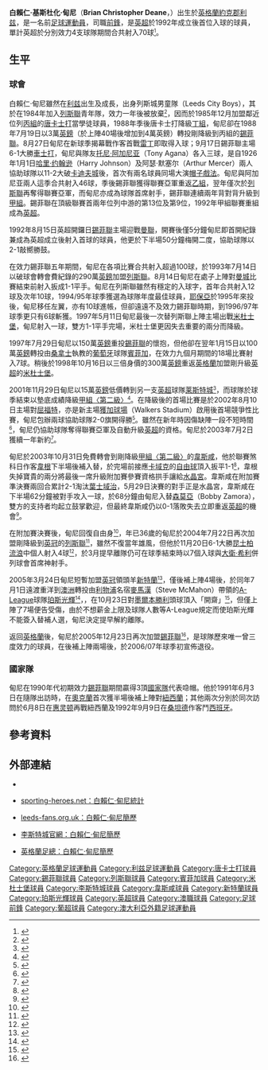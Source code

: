 {{noteTA
|G1=EPL
|T=zh-hans:布莱恩·邓恩;zh-hk:白賴仁·甸尼;zh-tw:布萊恩·鄧恩;
|1=zh-hans:布莱恩·邓恩;zh-hk:白賴仁·甸尼;zh-tw:布萊恩·鄧恩;
|2=zh-hans:邓恩;zh-hk:甸尼;zh-tw:鄧恩;
|3=zh-hans:布莱恩;zh-hk:白賴仁;zh-tw:布萊恩;
|4=zh-hans:克里斯托弗;zh-hk:基斯杜化;zh-tw:克里斯多福; 
|5=zh-hans:本菲卡;zh-hk:賓菲加;zh-tw:本菲卡;
|6=zh-hans:珀斯光荣;zh-hk:珀斯光輝;zh-tw:伯斯光榮;
|7=zh-hans:唐卡斯特;zh-hk:唐卡士打;zh-tw:唐卡斯特;
}}
{{Football player infobox
|          playername = 白賴仁·甸尼<br />''Brian Deane''
|               image = 
|            fullname = Brian Christopher Deane
|         dateofbirth = {{birth date and age|df=yes|1968|2|7}}
|         cityofbirth = [[利兹|利兹]]
|      countryofbirth = [[英格蘭|英格蘭]]
|              height = {{height|ft=6|in=3}}
|         currentclub = 已退役
|            position = [[前鋒_(足球)|前鋒]]
|          youthyears = 
|          youthclubs =
|               years = 1985-88 <br />1988-93 <br />1993-97 <br />1997-98 <br />1998 <br />1998-01 <br />2001-03 <br />2003-04 <br />2004-05 <br />2005 <br />2005 <br />2005-06
|               clubs = [[唐卡斯特流浪足球俱乐部|唐卡士打]]<br />[[谢菲尔德联足球俱乐部|錫菲聯]]<br />[[列斯聯足球會|列斯聯]]<br />[[谢菲尔德联足球俱乐部|錫菲聯]]<br />[[賓菲加|賓菲加]]<br />[[米德尔斯堡足球俱乐部|米杜士堡]]<br />[[莱斯特城足球俱乐部|莱斯特城]]<br />[[西汉姆联足球俱乐部|韋斯咸]]<br />[[列斯聯足球會|列斯聯]]<br />[[桑德兰足球俱乐部|新特蘭]]<br />[[珀斯光荣足球俱乐部|珀斯光輝]]<br />[[谢菲尔德联足球俱乐部|錫菲聯]]<br />'''總計'''
|         caps(goals) = {{0}}66 {{0}}(12)<br />198 {{0}}(83)<br />138 {{0}}(32)<br />{{0}}24 {{0}}(11)<br />{{0}}18 {{0|00}}(7)<br />{{0}}87 {{0}}(18)<br />{{0}}52 {{0}}(19)<br />{{0}}26 {{0|00}}(6)<br />{{0}}31 {{0|00}}(6)<br />{{0|00}}4 {{0|00}}(0)<br />{{0|00}}7 {{0|00}}(1)<br />{{0|00}}2 {{0|00}}(0)<br />'''653 (195)'''
|       nationalyears = 1991<br />1991-92
|        nationalteam = [[英格蘭足球代表乙隊|英格蘭B隊]]<br />[[英格蘭足球代表隊|英格蘭]]
| nationalcaps(goals) = {{0|00}}3 {{0|00}}(0)<br />{{0|00}}3 {{0|00}}(0) <small><ref>{{cite web |language=en |url=http://www.englandstats.com/playerreport.php?pid=303 |title=Brian Deane |publisher=englandstats.com |date= |accessdate=2009-03-21 |archive-date=2011-05-22 |archive-url=https://web.archive.org/web/20110522081306/http://www.englandstats.com/playerreport.php?pid=303 |dead-url=no }}</ref></small>
|            pcupdate = 2009-03-21
|            ntupdate = 2009-03-21
}}
'''白賴仁·基斯杜化·甸尼'''（'''Brian Christopher Deane'''，{{bd|1968年|2月7日|catidx=Deane, Brian}}）出生於[[英格蘭|英格蘭]][[約克郡|約克郡]][[利兹|利兹]]，是一名前[[足球|足球]][[運動員|運動員]]，司職[[前鋒_(足球)|前鋒]]，是[[英超|英超]]於1992年成立後首位入球的球員，單計英超於分別效力4支球隊期間合共射入70球<small><ref>{{cite web |language=en |url=http://www.free-elements.com/England/Players/DeanePrem.html |title=Premiership Scorers:Brian Deane - 70 goals |publisher=free-elements.com |date= |accessdate=2009-03-21 |archive-date=2019-05-20 |archive-url=https://web.archive.org/web/20190520125537/http://www.free-elements.com/England/Players/DeanePrem.html |dead-url=no }}</ref></small>。

==生平==
===球會===
白賴仁·甸尼雖然在[[利兹|利兹]]出生及成長，出身列斯城男童隊（Leeds City Boys），其於在1984年加入[[列斯聯足球會|列斯聯]]青年隊，效力一年後被放棄<small><ref>{{cite web |language=en |url=http://www.ozwhitelufc.net.au/players_profiles/D/DeaneBC.php |title=Leeds United F.C. History |publisher=ozwhitelufc.net.au |date= |accessdate=2009-03-21 |archive-date=2020-04-01 |archive-url=https://web.archive.org/web/20200401195652/http://ozwhitelufc.net.au/players_profiles/D/DeaneBC.php |dead-url=no }}</ref></small>，因而於1985年12月加盟鄰近位列[[英格蘭足球聯賽|丙組]]的[[唐卡斯特流浪足球俱乐部|唐卡士打]]當學徒球員，1988年季後唐卡士打降級[[英格蘭足球聯賽|丁組]]，甸尼卻在1988年7月19日以3萬[[英鎊|英鎊]]（於上陣40場後增加到4萬英鎊）轉投剛降級到丙組的[[谢菲尔德联足球俱乐部|錫菲聯]]。8月27日甸尼在新球季揭幕戰作客首戰[[雷丁足球俱乐部|雷丁]]即取得入球；9月17日錫菲聯主場6-1大勝[[切斯特城足球俱乐部|車士打]]，甸尼與隊友[[Tony_Agana|托尼·阿加尼亚]]（Tony Agana）各入三球，是自1926年1月1日[[Harry_Johnson_(footballer_born_1899)|哈里·约翰逊]]（Harry Johnson）及阿瑟·默塞尔（Arthur Mercer）兩人協助球隊以11-2大破[[卡迪夫城足球俱乐部|卡迪夫城]]後，首次有兩名球員同場大演[[帽子戲法|帽子戲法]]。甸尼與阿加尼亚兩人這季合共射入46球，季後錫菲聯獲得聯賽亞軍重返[[英格蘭足球聯賽|乙組]]，翌年僅次於[[列斯聯足球會|列斯聯]]再奪得聯賽亞軍，而甸尼亦成為球隊首席射手，錫菲聯連續兩年背對背升級到[[英格蘭足球聯賽|甲組]]。錫菲聯在頂級聯賽首兩年位列中游的第13位及第9位，1992年甲組聯賽重組成為[[英超|英超]]。

1992年8月15日英超開鑼日[[錫菲聯|錫菲聯]]主場迎戰[[曼联足球俱乐部|曼聯]]，開賽後僅5分鐘甸尼即首開紀錄兼成為英超成立後射入首球的球員，他更於下半場50分鐘梅開二度，協助球隊以2-1敲嚮勝鼓。

在效力錫菲聯五年期間，甸尼在各項比賽合共射入超過100球，於1993年7月14日以破球會轉會費紀錄的290萬[[英鎊|英鎊]]加盟[[列斯聯足球會|列斯聯]]。8月14日甸尼在處子上陣對[[曼城足球俱乐部|曼城]]比賽結束前射入扳成1-1平手。甸尼在列斯聯雖然有穩定的入球字，首年合共射入12球及次年10球，1994/95年球季獲選為球隊年度最佳球員，[[東尼·耶保亞|耶保亞]]於1995年來投後，甸尼移任左翼，亦有10球進帳，但卻遠遠不及效力錫菲聯時期，到1996/97年球季更只有6球斬獲。1997年5月11日甸尼最後一次替列斯聯上陣主場出戰[[米德尔斯堡足球俱乐部|米杜士堡]]，甸尼射入一球，雙方1-1平手完場，米杜士堡更因失去重要的兩分而降級。

1997年7月29日甸尼以150萬[[英鎊|英鎊]]重投[[谢菲尔德联足球俱乐部|錫菲聯]]的懷抱，但他卻在翌年1月15日以100萬[[英鎊|英鎊]]轉投由[[格雷姆·索内斯|桑拿士]]執教的[[葡萄牙|葡萄牙]]球隊[[本菲卡|賓菲加]]，在效力九個月期間的18場比賽射入7球。稍後於1998年10月16日以三倍身價的300萬[[英鎊|英鎊]]重返[[英格蘭|英格蘭]]加盟剛升級[[英超|英超]]的[[米德尔斯堡足球俱乐部|米杜士堡]]。

2001年11月29日甸尼以15萬[[英鎊|英鎊]]低價轉到另一支[[英超|英超]]球隊[[莱斯特城足球俱乐部|莱斯特城]]<small><ref>{{cite news |language=en |url=http://news.bbc.co.uk/sport2/hi/football/teams/n/nottm_forest/1682669.stm |title=Deane completes move |publisher=[[BBC|BBC]] Sport |date=2001-11-29 |accessdate=2009-03-21 |archive-date=2016-03-07 |archive-url=https://web.archive.org/web/20160307053330/http://news.bbc.co.uk/sport2/hi/football/teams/n/nottm_forest/1682669.stm |dead-url=no }}</ref></small>，而球隊於球季結束以墊底成績降級[[英格蘭足球聯賽|甲組〈第二級〉]]<small><ref>{{cite news |language=en |url=http://news.bbc.co.uk/sport2/hi/football/eng_prem/1911281.stm |title=Man Utd relegate Leicester |publisher=[[BBC|BBC]] Sport |date=2002-04-06 |accessdate=2009-03-21 |archive-date=2020-02-15 |archive-url=https://web.archive.org/web/20200215143120/http://news.bbc.co.uk/sport2/hi/football/eng_prem/1911281.stm |dead-url=no }}</ref></small>。在降級後的首場比賽是於2002年8月10日主場對[[沃特福德足球俱乐部|屈福特]]，亦是新主場[[Walkers_Stadium|獲加球場]]（Walkers Stadium）啟用後首場競爭性比賽，甸尼包辦兩球協助球隊2-0旗開得勝<small><ref>{{cite news |language=en |url=http://news.bbc.co.uk/sport2/hi/football/eng_div_1/2181105.stm |title=Leicester 2-0 Watford |publisher=[[BBC|BBC]] Sport |date=2002-08-10 |accessdate=2009-03-21 |archive-date=2020-01-28 |archive-url=https://web.archive.org/web/20200128034854/http://news.bbc.co.uk/sport2/hi/football/eng_div_1/2181105.stm |dead-url=no }}</ref></small>。雖然在新年時因傷缺陣一段不短時間<small><ref>{{cite news |language=en |url=http://news.bbc.co.uk/sport2/hi/football/eng_div_1/2674031.stm |title=Deane blow for faltering Foxes |publisher=[[BBC|BBC]] Sport |date=2003-01-19 |accessdate=2009-03-21 |archive-date=2019-05-21 |archive-url=https://web.archive.org/web/20190521171830/http://news.bbc.co.uk/sport2/hi/football/eng_div_1/2674031.stm |dead-url=no }}</ref></small>，甸尼仍協助球隊奪得聯賽亞軍及自動升級[[英超|英超]]的資格。甸尼於2003年7月2日獲續一年新約<small><ref>{{cite news |language=en |url=http://news.bbc.co.uk/sport2/hi/football/teams/l/leicester_city/3038470.stm |title=Duo extend Foxes stay |publisher=[[BBC|BBC]] Sport |date=2003-07-02 |accessdate=2009-03-21 |archive-date=2019-05-21 |archive-url=https://web.archive.org/web/20190521132754/http://news.bbc.co.uk/sport2/hi/football/teams/l/leicester_city/3038470.stm |dead-url=no }}</ref></small>。

甸尼於2003年10月31日免費轉會到剛降級[[英格蘭足球聯賽|甲組〈第二級〉]]的[[西汉姆联足球俱乐部|韋斯咸]]，他於聯賽煞科日作客[[威根竞技足球俱乐部|韋根]]下半場後補入替，於完場前接應[[迈克尔·卡里克|卡域克]]的[[自由球|自由球]]頂入扳平1-1<small><ref>{{cite news |language=en |url=http://news.bbc.co.uk/sport2/hi/football/eng_div_1/3676129.stm |title=Wigan 1-1 West Ham |publisher=[[BBC|BBC]] Sport |date=2004-05-09 |accessdate=2009-03-21 |archive-date=2020-06-04 |archive-url=https://web.archive.org/web/20200604030443/http://news.bbc.co.uk/sport2/hi/football/eng_div_1/3676129.stm |dead-url=no }}</ref></small>，韋根失掉寶貴的兩分將最後一席升級附加賽參賽資格拱手讓給[[水晶宫足球俱乐部|水晶宮]]。韋斯咸在附加賽準決賽兩回合累計2-1淘汰[[伊普斯维奇城足球俱乐部|葉士域治]]，5月29日決賽的對手正是水晶宮，韋斯咸在下半場62分鐘被對手攻入一球，於68分鐘由甸尼入替[[鲍比·萨莫拉|森莫亞]]（Bobby Zamora），雙方的支持者均起立鼓掌歡迎，但最終韋斯咸仍以0-1落敗失去立即重返[[英超|英超]]的機會<small><ref>{{cite news |language=en |url=http://news.bbc.co.uk/sport2/hi/football/eng_div_1/3750773.stm |title=Crystal Palace 1-0 West Ham |publisher=[[BBC|BBC]] Sport |date=2004-05-29 |accessdate=2009-03-21 |archive-date=2016-07-25 |archive-url=https://www.webcitation.org/6jH3ORWXW?url=http://news.bbc.co.uk/sport2/hi/football/eng_div_1/3750773.stm |dead-url=no }}</ref></small>。

在附加賽決賽後，甸尼回復自由身<small><ref>{{cite news |language=en |url=http://news.bbc.co.uk/sport2/hi/football/teams/w/west_ham_utd/3773583.stm |title=Deane leads Hammers exodus |publisher=[[BBC|BBC]] Sport |date=2004-06-03 |accessdate=2009-03-21 |archive-date=2019-05-20 |archive-url=https://web.archive.org/web/20190520153725/http://news.bbc.co.uk/sport2/hi/football/teams/w/west_ham_utd/3773583.stm |dead-url=no }}</ref></small>，年已36歲的甸尼於2004年7月22日再次加盟剛降級到[[英冠|英冠]]的[[列斯聯足球會|列斯聯]]<small><ref>{{cite news |language=en |url=http://news.bbc.co.uk/sport2/hi/football/teams/l/leeds_united/3913003.stm |title=Deane back at Leeds |publisher=[[BBC|BBC]] Sport |date=2004-07-22 |accessdate=2009-03-21 |archive-date=2020-09-02 |archive-url=https://web.archive.org/web/20200902081231/http://news.bbc.co.uk/sport2/hi/football/teams/l/leeds_united/3913003.stm |dead-url=no }}</ref></small>，雖然不復當年雄風，但他於11月20日6-1大勝[[女王公园巡游者足球俱乐部|昆士柏流浪]]中個人射入4球<small><ref>{{cite news |language=en |url=http://news.bbc.co.uk/sport2/hi/football/eng_div_1/4008985.stm |title=Leeds 6-1 QPR |publisher=[[BBC|BBC]] Sport |date=2004-11-20 |accessdate=2009-03-21 |archive-date=2020-11-27 |archive-url=https://web.archive.org/web/20201127141835/http://news.bbc.co.uk/sport2/hi/football/eng_div_1/4008985.stm |dead-url=no }}</ref></small>，於3月提早離隊仍可在球季結束時以7個入球與[[大衛·希利|大衛·希利]]併列球會首席神射手。

2005年3月24日甸尼短暫加盟[[英冠|英冠]]領頭羊[[桑德兰足球俱乐部|新特蘭]]<small><ref>{{cite news |language=en |url=http://news.bbc.co.uk/sport2/hi/football/teams/s/sunderland/4379455.stm |title=Deane completes Sunderland switch |publisher=[[BBC|BBC]] Sport |date=2005-03-24 |accessdate=2009-03-21 |archive-date=2020-09-02 |archive-url=https://web.archive.org/web/20200902212839/http://news.bbc.co.uk/sport2/hi/football/teams/s/sunderland/4379455.stm |dead-url=no }}</ref></small>，僅後補上陣4場後，於同年7月1日遠渡重洋到[[澳洲|澳洲]]轉投由[[利物浦足球俱乐部|利物浦]]名宿[[史蒂文·麦克马洪|麥馬漢]]（Steve McMahon）帶領的[[澳大利亚足球甲级联赛|A-League]]球隊[[珀斯光荣足球俱乐部|珀斯光輝]]<small><ref>{{cite web |language=en |url=http://findarticles.com/p/articles/mi_7235/is_200507/ai_n29639715 |title=Glory sign former English striker Brian Deane |publisher=BNET |date=2005-07-13 |accessdate=2009-03-21}}</ref></small>，，在10月23日對[[墨尔本胜仗足球俱乐部|墨爾本勝利]]頭球頂入「開齋」<small><ref>{{cite web|language=en |url=http://www.a-league.com.au/default.aspx?s=hal_newsdisplay&id=12692&pageid=2055 |title=Perth takes the Glory |publisher=Football Federation Australia |date=2005-10-23 |accessdate=2009-03-21 |deadurl=yes |archiveurl=https://web.archive.org/web/20110518030738/http://www.a-league.com.au/default.aspx?s=hal_newsdisplay&id=12692&pageid=2055 |archivedate=2011-05-18 }}</ref></small>，但僅上陣了7場便告受傷，由於不想薪金上限及球隊人數等A-League規定而使珀斯光輝不能簽入替補人選，甸尼決定提早解約離隊。

返回[[英格蘭|英格蘭]]後，甸尼於2005年12月23日再次加盟[[谢菲尔德联足球俱乐部|錫菲聯]]<small><ref>{{cite news |language=en |url=http://news.bbc.co.uk/sport2/hi/football/teams/s/sheff_utd/4555324.stm |title=Veteran Deane to sign for Blades |publisher=[[BBC|BBC]] Sport |date=2005-12-23 |accessdate=2009-03-21 |archive-date=2019-05-20 |archive-url=https://web.archive.org/web/20190520160244/http://news.bbc.co.uk/sport2/hi/football/teams/s/sheff_utd/4555324.stm |dead-url=no }}</ref></small>，是球隊歷來唯一曾三度效力的球員，在後補上陣兩場後，於2006/07年球季初宣佈退役。

===國家隊===
甸尼在1990年代初期效力[[谢菲尔德联足球俱乐部|錫菲聯]]期間贏得3頂[[英格蘭足球代表隊|國家隊]]代表喼帽。他於1991年6月3日在隨隊出訪時，在[[奧克蘭_(紐西蘭)|奧克蘭]]首次獲半場後補上陣對[[紐西蘭國家足球隊|紐西蘭]]；其他兩次分別於同次訪問於6月8日在[[惠灵顿|惠灵顿]]再戰紐西蘭及1992年9月9日在[[桑坦德_(西班牙)|桑坦德]]作客鬥[[西班牙國家足球隊|西班牙]]。

==參考資料==
{{reflist|2}}

== 外部連結 ==
* {{en}}{{soccerbase|id=1983|name=白賴仁·甸尼}}
* {{en}}[http://www.sporting-heroes.net/football-heroes/displayhero_club.asp?HeroID=5579 sporting-heroes.net：白賴仁·甸尼統計] {{Wayback|url=http://www.sporting-heroes.net/football-heroes/displayhero_club.asp?HeroID=5579 |date=20080221012040 }}
* {{en}}[http://www.leeds-fans.org.uk/leeds/players/478.html leeds-fans.org.uk：白賴仁·甸尼簡歷] {{Wayback|url=http://www.leeds-fans.org.uk/leeds/players/478.html |date=20190522051038 }}
* {{en}}[http://www.lcfc.com/page/ProfilesDetail/0,,10274~5924,00.html 李斯特城官網：白賴仁·甸尼簡歷]{{Dead link|date=2018年6月 |bot=InternetArchiveBot |fix-attempted=no }}
* {{en}}[http://www.thefa.com/England/SeniorTeam/Archive/?&i=4515&pf=p&searchname=Deane&t=m&ap=p&t=pf 英格蘭足總：白賴仁·甸尼簡歷]

{{DEFAULTSORT:Deane, Brian}}
[[Category:英格蘭足球運動員|Category:英格蘭足球運動員]]
[[Category:利兹足球運動員|Category:利兹足球運動員]]
[[Category:唐卡士打球員|Category:唐卡士打球員]]
[[Category:錫菲聯球員|Category:錫菲聯球員]]
[[Category:列斯聯球員|Category:列斯聯球員]]
[[Category:賓菲加球員|Category:賓菲加球員]]
[[Category:米杜士堡球員|Category:米杜士堡球員]]
[[Category:李斯特城球員|Category:李斯特城球員]]
[[Category:韋斯咸球員|Category:韋斯咸球員]]
[[Category:新特蘭球員|Category:新特蘭球員]]
[[Category:珀斯光輝球員|Category:珀斯光輝球員]]
[[Category:英超球員|Category:英超球員]]
[[Category:澳職球員|Category:澳職球員]]
[[Category:足球前鋒|Category:足球前鋒]]
[[Category:葡超球員|Category:葡超球員]]
[[Category:澳大利亞外籍足球運動員|Category:澳大利亞外籍足球運動員]]